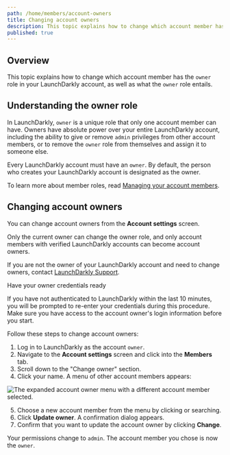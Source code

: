 ```yaml
---
path: /home/members/account-owners
title: Changing account owners
description: This topic explains how to change which account member has the `owner` role in your LaunchDarkly account, as well as what the `owner` role entails.
published: true
---
```


## Overview

This topic explains how to change which account member has the `owner` role in your LaunchDarkly account, as well as what the `owner` role entails.

## Understanding the owner role

In LaunchDarkly, `owner` is a unique role that only one account member can have. Owners have absolute power over your entire LaunchDarkly account, including the ability to give or remove `admin` privileges from other account members, or to remove the `owner` role from themselves and assign it to someone else.

Every LaunchDarkly account must have an `owner`. By default, the person who creates your LaunchDarkly account is designated as the owner.

To learn more about member roles, read [Managing your account members](/home/members/managing).

## Changing account owners

You can change account owners from the **Account settings** screen.

Only the current owner can change the owner role, and only account members with verified LaunchDarkly accounts can become account owners.

If you are not the owner of your LaunchDarkly account and need to change owners, contact [LaunchDarkly Support](https://support.launchdarkly.com/hc/en-us).

<Callout intent="info">
<CalloutTitle>Have your owner credentials ready</CalloutTitle>
<CalloutDescription>

If you have not authenticated to LaunchDarkly within the last 10 minutes, you will be prompted to re-enter your credentials during this procedure. Make sure you have access to the account owner's login information before you start.

</CalloutDescription>
</Callout>

Follow these steps to change account owners:

1. Log in to LaunchDarkly as the account `owner`.
2. Navigate to the **Account settings** screen and click into the **Members** tab.
3. Scroll down to the "Change owner" section.
4. Click your name. A menu of other account members appears:

![The expanded account owner menu with a different account member selected.](account-settings-team-change-owner-menu.png)

5. Choose a new account member from the menu by clicking or searching.
6. Click **Update owner**. A confirmation dialog appears.
7. Confirm that you want to update the account owner by clicking **Change**.

Your permissions change to `admin`. The account member you chose is now the `owner`.
